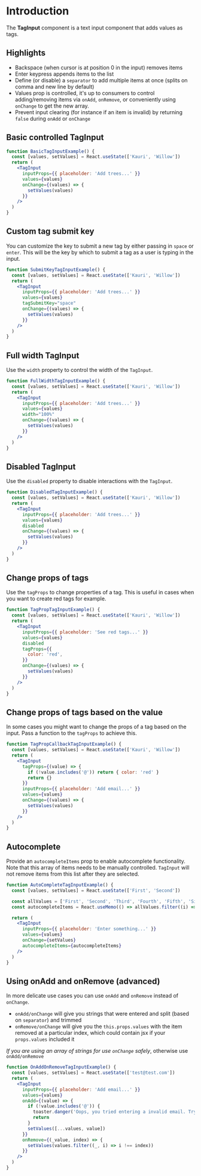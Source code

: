 # Introduction

The **TagInput** component is a text input component that adds values as tags.

## Highlights

- Backspace (when cursor is at position 0 in the input) removes items
- Enter keypress appends items to the list
- Define (or disable) a `separator` to add multiple items at once (splits on comma and new line by default)
- Values prop is controlled, it's up to consumers to control adding/removing items via `onAdd`, `onRemove`, or conveniently using `onChange` to get the new array.
- Prevent input clearing (for instance if an item is invalid) by returning `false` during `onAdd` or `onChange`

## Basic controlled TagInput

```jsx
function BasicTagInputExample() {
  const [values, setValues] = React.useState(['Kauri', 'Willow'])
  return (
    <TagInput
      inputProps={{ placeholder: 'Add trees...' }}
      values={values}
      onChange={(values) => {
        setValues(values)
      }}
    />
  )
}
```

## Custom tag submit key

You can customize the key to submit a new tag by either passing in `space` or `enter`.
This will be the key by which to submit a tag as a user is typing in the input.

```jsx
function SubmitKeyTagInputExample() {
  const [values, setValues] = React.useState(['Kauri', 'Willow'])
  return (
    <TagInput
      inputProps={{ placeholder: 'Add trees...' }}
      values={values}
      tagSubmitKey="space"
      onChange={(values) => {
        setValues(values)
      }}
    />
  )
}
```

## Full width TagInput

Use the `width` property to control the width of the `TagInput`.

```jsx
function FullWidthTagInputExample() {
  const [values, setValues] = React.useState(['Kauri', 'Willow'])
  return (
    <TagInput
      inputProps={{ placeholder: 'Add trees...' }}
      values={values}
      width="100%"
      onChange={(values) => {
        setValues(values)
      }}
    />
  )
}
```

## Disabled TagInput

Use the `disabled` property to disable interactions with the `TagInput`.

```jsx
function DisabledTagInputExample() {
  const [values, setValues] = React.useState(['Kauri', 'Willow'])
  return (
    <TagInput
      inputProps={{ placeholder: 'Add trees...' }}
      values={values}
      disabled
      onChange={(values) => {
        setValues(values)
      }}
    />
  )
}
```

## Change props of tags

Use the `tagProps` to change properties of a tag.
This is useful in cases when you want to create red tags for example.

```jsx
function TagPropTagInputExample() {
  const [values, setValues] = React.useState(['Kauri', 'Willow'])
  return (
    <TagInput
      inputProps={{ placeholder: 'See red tags...' }}
      values={values}
      disabled
      tagProps={{
        color: 'red',
      }}
      onChange={(values) => {
        setValues(values)
      }}
    />
  )
}
```

## Change props of tags based on the value

In some cases you might want to change the props of a tag based on the input.
Pass a function to the `tagProps` to achieve this.

```jsx
function TagPropCallbackTagInputExample() {
  const [values, setValues] = React.useState(['Kauri', 'Willow'])
  return (
    <TagInput
      tagProps={(value) => {
        if (!value.includes('@')) return { color: 'red' }
        return {}
      }}
      inputProps={{ placeholder: 'Add email...' }}
      values={values}
      onChange={(values) => {
        setValues(values)
      }}
    />
  )
}
```

## Autocomplete

Provide an `autocompleteItems` prop to enable autocomplete functionality. Note that this array of items needs to be
manually controlled. `TagInput` will not remove items from this list after they are selected.

```jsx
function AutoCompleteTagInputExample() {
  const [values, setValues] = React.useState(['First', 'Second'])

  const allValues = ['First', 'Second', 'Third', 'Fourth', 'Fifth', 'Sixth', 'Seventh', 'Eighth', 'Ninth', 'Tenth']
  const autocompleteItems = React.useMemo(() => allValues.filter((i) => !values.includes(i)), [allValues, values])

  return (
    <TagInput
      inputProps={{ placeholder: 'Enter something...' }}
      values={values}
      onChange={setValues}
      autocompleteItems={autocompleteItems}
    />
  )
}
```

## Using onAdd and onRemove (advanced)

In more delicate use cases you can use `onAdd` and `onRemove` instead of `onChange`.

- `onAdd/onChange` will give you strings that were entered and split (based on `separator`) and trimmed
- `onRemove/onChange` will give you the `this.props.values` with the item removed at a particular index, which could contain jsx if your `props.values` included it

_If you are using an array of strings for use `onChange` safely_, otherwise use `onAdd/onRemove`

```jsx
function OnAddOnRemoveTagInputExample() {
  const [values, setValues] = React.useState(['test@test.com'])
  return (
    <TagInput
      inputProps={{ placeholder: 'Add email...' }}
      values={values}
      onAdd={(value) => {
        if (!value.includes('@')) {
          toaster.danger('Oops, you tried entering a invalid email. Try again.')
          return
        }
        setValues([...values, value])
      }}
      onRemove={(_value, index) => {
        setValues(values.filter((_, i) => i !== index))
      }}
    />
  )
}
```
